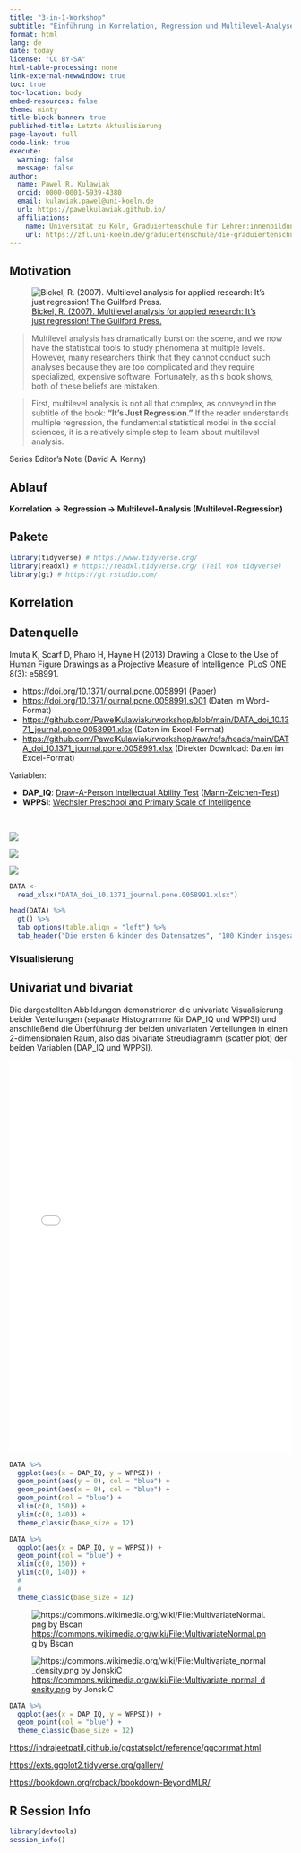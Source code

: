 ```yaml
---
title: "3-in-1-Workshop"
subtitle: "Einführung in Korrelation, Regression und Multilevel-Analyse mit R"
format: html
lang: de
date: today
license: "CC BY-SA"
html-table-processing: none
link-external-newwindow: true
toc: true
toc-location: body
embed-resources: false
theme: minty
title-block-banner: true
published-title: Letzte Aktualisierung
page-layout: full
code-link: true
execute: 
  warning: false
  message: false
author:
  name: Pawel R. Kulawiak
  orcid: 0000-0001-5939-4380
  email: kulawiak.pawel@uni-koeln.de
  url: https://pawelkulawiak.github.io/
  affiliations:
    name: Universität zu Köln, Graduiertenschule für Lehrer:innenbildung
    url: https://zfl.uni-koeln.de/graduiertenschule/die-graduiertenschule-auf-einen-blick/team
---
```


```{=html}
<style>
/* Add R logo to the title banner */
#title-block-header.quarto-title-block.default .quarto-title::before {
  content: '';
  display: block;
  background-image: url('https://www.r-project.org/Rlogo.png');
  background-size: contain;
  background-repeat: no-repeat;
  background-position: left;
  width: 100%;
  height: 100px;
  margin-bottom: 20px;
}
</style>
```

## Motivation

:::::: {.grid}

::: {.g-col-5}
![[Bickel, R. (2007). Multilevel analysis for applied research: It's just regression! The Guilford Press.](https://psycnet.apa.org/record/2007-06641-000)](https://m.media-amazon.com/images/I/417C8lvO3eL.jpg)
:::

::: {.g-col-7}
> Multilevel
analysis has dramatically burst on the scene, and we now have the statistical tools to
study phenomena at multiple levels. However, many researchers think that they cannot
conduct such analyses because they are too complicated and they require specialized,
expensive software. Fortunately, as this book shows, both of these beliefs are mistaken.

> First, multilevel analysis is not all that complex, as conveyed in the subtitle of the
book: **“It’s Just Regression.”** If the reader understands multiple regression, the fundamental statistical model in the social sciences, it is a relatively simple step to learn about
multilevel analysis.

Series Editor’s Note (David A. Kenny)

::: {.callout-tip}
## Ablauf
**Korrelation → Regression → Multilevel-Analysis (Multilevel-Regression)**
:::

:::

::::::

## Pakete

```r
library(tidyverse) # https://www.tidyverse.org/
library(readxl) # https://readxl.tidyverse.org/ (Teil von tidyverse)
library(gt) # https://gt.rstudio.com/
```

## Korrelation

::::::: callout-tip
## Datenquelle

Imuta K, Scarf D, Pharo H, Hayne H (2013) Drawing a Close to the Use of Human Figure Drawings as a Projective Measure of Intelligence. PLoS ONE 8(3): e58991.

- <https://doi.org/10.1371/journal.pone.0058991> (Paper)
- <https://doi.org/10.1371/journal.pone.0058991.s001> (Daten im Word-Format)
- <https://github.com/PawelKulawiak/rworkshop/blob/main/DATA_doi_10.1371_journal.pone.0058991.xlsx> (Daten im Excel-Format)
- <https://github.com/PawelKulawiak/rworkshop/raw/refs/heads/main/DATA_doi_10.1371_journal.pone.0058991.xlsx> (Direkter Download: Daten im Excel-Format)

Variablen:

-   **DAP_IQ**: [Draw-A-Person Intellectual Ability Test](https://en.wikipedia.org/wiki/Draw-a-Person_test) ([Mann-Zeichen-Test](https://www.testzentrale.de/shop/der-mann-zeichen-test.html))
-   **WPPSI**: [Wechsler Preschool and Primary Scale of Intelligence](https://de.wikipedia.org/wiki/Wechsler_Preschool_and_Primary_Scale_of_Intelligence)

\

:::::: grid
::: g-col-4
![](https://journals.plos.org/plosone/article/file?id=10.1371/journal.pone.0058991.g003&type=large)
:::

::: g-col-3
![](https://www.testzentrale.de/shop/media/catalog/product/cache/1600x/17f82f742ffe127f42dca9de82fb58b1/4/7/4700801.jpg)
:::

::: g-col-3
![](https://www.testzentrale.de/shop/media/catalog/product/cache/1600x/17f82f742ffe127f42dca9de82fb58b1/2/8/2813001.jpg)
:::
::::::
:::::::

```r
DATA <-
  read_xlsx("DATA_doi_10.1371_journal.pone.0058991.xlsx")

head(DATA) %>%
  gt() %>%
  tab_options(table.align = "left") %>%
  tab_header("Die ersten 6 kinder des Datensatzes", "100 Kinder insgesamt")
```

### Visualisierung

::: {.callout-tip}
## Univariat und bivariat
Die dargestellten Abbildungen demonstrieren die univariate Visualisierung beider Verteilungen (separate Histogramme für DAP_IQ und WPPSI) und anschließend die Überführung der beiden univariaten Verteilungen in einen 2-dimensionalen Raum, also das bivariate Streudiagramm (scatter plot) der beiden Variablen (DAP_IQ und WPPSI).
:::

```{=html}
<iframe src="visualisierung.html" width="100%" height="700px" frameborder="0"></iframe>
```

:::::: {.grid}

::: {.g-col-6}
```r
DATA %>%
  ggplot(aes(x = DAP_IQ, y = WPPSI)) + 
  geom_point(aes(y = 0), col = "blue") +
  geom_point(aes(x = 0), col = "blue") +
  geom_point(col = "blue") +
  xlim(c(0, 150)) +
  ylim(c(0, 140)) +
  theme_classic(base_size = 12)
```
:::

::: {.g-col-6}
```r
DATA %>%
  ggplot(aes(x = DAP_IQ, y = WPPSI)) + 
  geom_point(col = "blue") +
  xlim(c(0, 150)) +
  ylim(c(0, 140)) +
  #
  #
  theme_classic(base_size = 12)
```
:::
::::::

:::::: {.grid}

::: {.g-col-6}
![<https://commons.wikimedia.org/wiki/File:MultivariateNormal.png> by Bscan](https://upload.wikimedia.org/wikipedia/commons/8/8e/MultivariateNormal.png)
:::

::: {.g-col-6}
![<https://commons.wikimedia.org/wiki/File:Multivariate_normal_density.png> by JonskiC](https://upload.wikimedia.org/wikipedia/commons/5/59/Multivariate_normal_density.png)
:::
::::::

```r
DATA %>%
  ggplot(aes(x = DAP_IQ, y = WPPSI)) + 
  geom_point(col = "blue") +
  theme_classic(base_size = 12)
```

<https://indrajeetpatil.github.io/ggstatsplot/reference/ggcorrmat.html>

<https://exts.ggplot2.tidyverse.org/gallery/>

<https://bookdown.org/roback/bookdown-BeyondMLR/>

## R Session Info

```r
library(devtools)
session_info()
```


